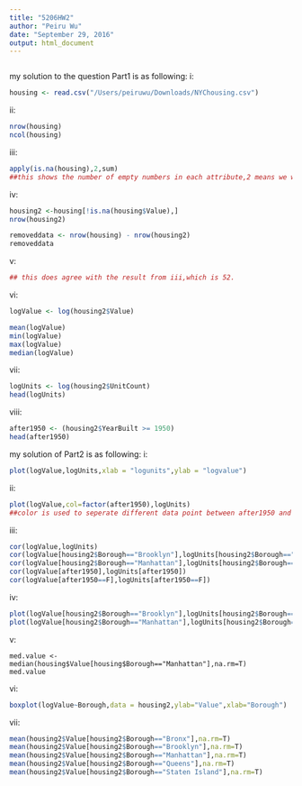 ```yaml
---
title: "5206HW2"
author: "Peiru Wu"
date: "September 29, 2016"
output: html_document
---
```


```r
```
my solution to the question Part1 is as following:
i:
```r
housing <- read.csv("/Users/peiruwu/Downloads/NYChousing.csv")

```
ii:
```r
nrow(housing)
ncol(housing)
```
iii:
```r
apply(is.na(housing),2,sum)
##this shows the number of empty numbers in each attribute,2 means we will count by column.
```
iv:
```r
housing2 <-housing[!is.na(housing$Value),]
nrow(housing2)

removeddata <- nrow(housing) - nrow(housing2)
removeddata
```
v:
```r
## this does agree with the result from iii,which is 52.
```
vi:
```r
logValue <- log(housing2$Value)

mean(logValue)
min(logValue)
max(logValue)
median(logValue)
```
vii:
```r
logUnits <- log(housing2$UnitCount)
head(logUnits)

```
viii:
```r
after1950 <- (housing2$YearBuilt >= 1950)
head(after1950)
```


my solution of Part2 is as following:
i:
```r
plot(logValue,logUnits,xlab = "logunits",ylab = "logvalue")
```
ii:
```r
plot(logValue,col=factor(after1950),logUnits)
##color is used to seperate different data point between after1950 and else.
```
iii:
```r
cor(logValue,logUnits)
cor(logValue[housing2$Borough=="Brooklyn"],logUnits[housing2$Borough=="Brooklyn"])
cor(logValue[housing2$Borough=="Manhattan"],logUnits[housing2$Borough=="Manhattan"])
cor(logValue[after1950],logUnits[after1950])
cor(logValue[after1950==F],logUnits[after1950==F])
```
iv:
```r
plot(logValue[housing2$Borough=="Brooklyn"],logUnits[housing2$Borough=="Brooklyn"])
plot(logValue[housing2$Borough=="Manhattan"],logUnits[housing2$Borough=="Manhattan"])
```
v:
```{}
med.value <- median(housing$Value[housing$Borough=="Manhattan"],na.rm=T)
med.value
```
vi:
```r
boxplot(logValue~Borough,data = housing2,ylab="Value",xlab="Borough")
```
vii:
```r
mean(housing2$Value[housing2$Borough=="Bronx"],na.rm=T)
mean(housing2$Value[housing2$Borough=="Brooklyn"],na.rm=T)
mean(housing2$Value[housing2$Borough=="Manhattan"],na.rm=T)
mean(housing2$Value[housing2$Borough=="Queens"],na.rm=T)
mean(housing2$Value[housing2$Borough=="Staten Island"],na.rm=T)
```

